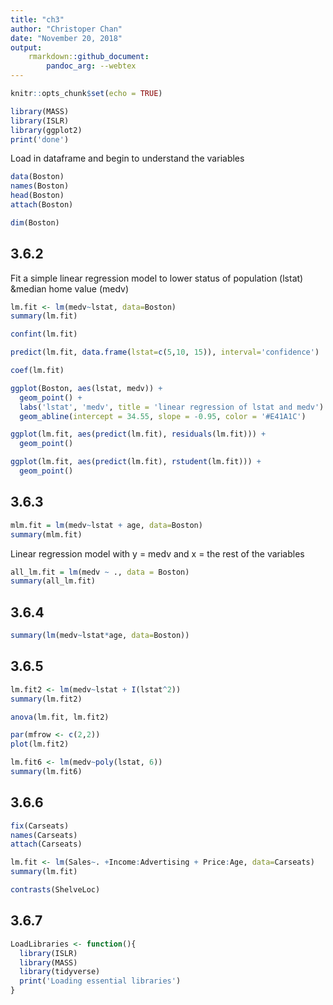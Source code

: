 ```yaml
---
title: "ch3"
author: "Christoper Chan"
date: "November 20, 2018"
output:
    rmarkdown::github_document:
        pandoc_arg: --webtex
---
```


```r
knitr::opts_chunk$set(echo = TRUE)
```

```r
library(MASS)
library(ISLR)
library(ggplot2)
print('done')
```

Load in dataframe and begin to understand the variables
```r
data(Boston)
names(Boston)
head(Boston)
attach(Boston)
```

```r
dim(Boston)
```


## 3.6.2
Fit a simple linear regression model to lower status of population (lstat) &median home value (medv)

```r
lm.fit <- lm(medv~lstat, data=Boston)
summary(lm.fit)
```

```r
confint(lm.fit)
```

```r
predict(lm.fit, data.frame(lstat=c(5,10, 15)), interval='confidence')
```

```r
coef(lm.fit)
```

```r
ggplot(Boston, aes(lstat, medv)) +
  geom_point() +
  labs('lstat', 'medv', title = 'linear regression of lstat and medv') +
  geom_abline(intercept = 34.55, slope = -0.95, color = '#E41A1C')
```


```r
ggplot(lm.fit, aes(predict(lm.fit), residuals(lm.fit))) +
  geom_point()
```

```r
ggplot(lm.fit, aes(predict(lm.fit), rstudent(lm.fit))) +
  geom_point()
```

## 3.6.3
```r
mlm.fit = lm(medv~lstat + age, data=Boston)
summary(mlm.fit)
```

Linear regression model with y = medv and x = the rest of the variables
```r
all_lm.fit = lm(medv ~ ., data = Boston)
summary(all_lm.fit)
```

## 3.6.4
```r
summary(lm(medv~lstat*age, data=Boston))

```

## 3.6.5
```r
lm.fit2 <- lm(medv~lstat + I(lstat^2))
summary(lm.fit2)
```

```r
anova(lm.fit, lm.fit2)
```

```r
par(mfrow <- c(2,2))
plot(lm.fit2)
```

```r
lm.fit6 <- lm(medv~poly(lstat, 6))
summary(lm.fit6)
```

## 3.6.6
```r
fix(Carseats)
names(Carseats)
attach(Carseats)
```

```r
lm.fit <- lm(Sales~. +Income:Advertising + Price:Age, data=Carseats)
summary(lm.fit)
```

```r
contrasts(ShelveLoc)
```

## 3.6.7
```r
LoadLibraries <- function(){
  library(ISLR)
  library(MASS)
  library(tidyverse)
  print('Loading essential libraries')
}
```














